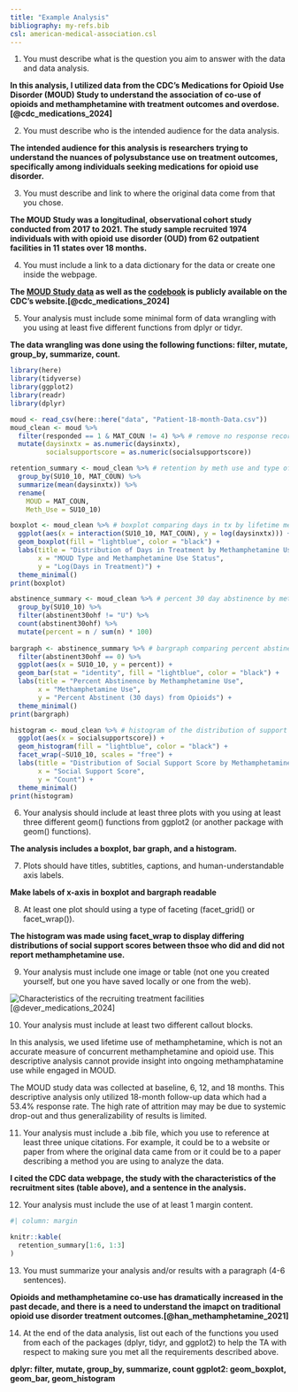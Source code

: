 ```yaml
---
title: "Example Analysis"
bibliography: my-refs.bib
csl: american-medical-association.csl
---
```


1. You must describe what is the question you aim to answer with the data and data analysis.

**In this analysis, I utilized data from the CDC's Medications for Opioid Use Disorder (MOUD) Study to understand the association of co-use of opioids and methamphetamine with treatment outcomes and overdose.[@cdc_medications_2024]** 

2. You must describe who is the intended audience for the data analysis.

**The intended audience for this analysis is researchers trying to understand the nuances of polysubstance use on treatment outcomes, specifically among individuals seeking medications for opioid use disorder.** 

3. You must describe and link to where the original data come from that you chose.

**The MOUD Study was a longitudinal, observational cohort study conducted from 2017 to 2021. The study sample recruited 1974 individuals with with opioid use disorder (OUD) from 62 outpatient facilities in 11 states over 18 months.**

4. You must include a link to a data dictionary for the data or create one inside the webpage.

**The [MOUD Study data](https://www.cdc.gov/overdose-prevention/media/files/2024/04/Patient-18-month-Data.csv) as well as the [codebook](https://www.cdc.gov/overdose-prevention/media/pdfs/2024/04/The-MOUD-Study-Codebook.pdf) is publicly available on the CDC's website.[@cdc_medications_2024]**

5. Your analysis must include some minimal form of data wrangling with you using at least five different functions from dplyr or tidyr.

**The data wrangling was done using the following functions: filter, mutate, group_by, summarize, count.**

```r
library(here)
library(tidyverse)
library(ggplot2)
library(readr)
library(dplyr)

moud <- read_csv(here::here("data", "Patient-18-month-Data.csv"))
moud_clean <- moud %>%
  filter(responded == 1 & MAT_COUN != 4) %>% # remove no response records, only counseling tx
  mutate(daysinxtx = as.numeric(daysinxtx),
         socialsupportscore = as.numeric(socialsupportscore))

retention_summary <- moud_clean %>% # retention by meth use and type of MOUD 
  group_by(SU10_10, MAT_COUN) %>%
  summarize(mean(daysinxtx)) %>% 
  rename(
    MOUD = MAT_COUN,
    Meth_Use = SU10_10)

boxplot <- moud_clean %>% # boxplot comparing days in tx by lifetime meth use
  ggplot(aes(x = interaction(SU10_10, MAT_COUN), y = log(daysinxtx))) + 
  geom_boxplot(fill = "lightblue", color = "black") + 
  labs(title = "Distribution of Days in Treatment by Methamphetamine Use and Type of MOUD",
       x = "MOUD Type and Methamphetamine Use Status",
       y = "Log(Days in Treatment)") +
  theme_minimal()
print(boxplot)

abstinence_summary <- moud_clean %>% # percent 30 day abstinence by meth use
  group_by(SU10_10) %>%
  filter(abstinent30ohf != "U") %>%
  count(abstinent30ohf) %>%
  mutate(percent = n / sum(n) * 100)
  
bargraph <- abstinence_summary %>% # bargraph comparing percent abstinence by lifetime meth use
  filter(abstinent30ohf == 0) %>%  
  ggplot(aes(x = SU10_10, y = percent)) +  
  geom_bar(stat = "identity", fill = "lightblue", color = "black") + 
  labs(title = "Percent Abstinence by Methamphetamine Use",
       x = "Methamphetamine Use",
       y = "Percent Abstinent (30 days) from Opioids") +
  theme_minimal()
print(bargraph)

histogram <- moud_clean %>% # histogram of the distribution of support scores by lifetime meth use
  ggplot(aes(x = socialsupportscore)) +
  geom_histogram(fill = "lightblue", color = "black") +  
  facet_wrap(~SU10_10, scales = "free") + 
  labs(title = "Distribution of Social Support Score by Methamphetamine Use",
       x = "Social Support Score",
       y = "Count") +
  theme_minimal()
print(histogram)
```

6. Your analysis should include at least three plots with you using at least three different geom() functions from ggplot2 (or another package with geom() functions).

**The analysis includes a boxplot, bar graph, and a histogram.**

7. Plots should have titles, subtitles, captions, and human-understandable axis labels.

**Make labels of x-axis in boxplot and bargraph readable**

8. At least one plot should using a type of faceting (facet_grid() or facet_wrap()).

**The histogram was made using facet_wrap to display differing distributions of social support scores between thsoe who did and did not report methamphetamine use.**

9. Your analysis must include one image or table (not one you created yourself, but one you have saved locally or one from the web).

![Characteristics of the recruiting treatment facilities](images/table.png) [@dever_medications_2024]

10. Your analysis must include at least two different callout blocks.

::: {.callout-note}
In this analysis, we used lifetime use of methamphetamine, which is not an accurate measure of concurrent methamphetamine and opioid use. This descriptive analysis cannot provide insight into ongoing methamphatamine use while engaged in MOUD.
:::

::: {.callout-warning}
The MOUD study data was collected at baseline, 6, 12, and 18 months. This descriptive analysis only utilized 18-month follow-up data which had a 53.4% response rate. The high rate of attrition may may be due to systemic drop-out and thus generalizability of results is limited.
:::

11. Your analysis must include a .bib file, which you use to reference at least three unique citations. For example, it could be to a website or paper from where the original data came from or it could be to a paper describing a method you are using to analyze the data.

**I cited the CDC data webpage, the study with the characteristics of the recruitment sites (table above), and a sentence in the analysis.**

12. Your analysis must include the use of at least 1 margin content.
```r
#| column: margin

knitr::kable(
  retention_summary[1:6, 1:3]
)
```

13. You must summarize your analysis and/or results with a paragraph (4-6 sentences).

**Opioids and methamphetamine co-use has dramatically increased in the past decade, and there is a need to understand the imapct on traditional opioid use disorder treatment outcomes.[@han_methamphetamine_2021]**

14. At the end of the data analysis, list out each of the functions you used from each of the packages (dplyr, tidyr, and ggplot2) to help the TA with respect to making sure you met all the requirements described above.

**dplyr: filter, mutate, group_by, summarize, count**
**ggplot2: geom_boxplot, geom_bar, geom_histogram**